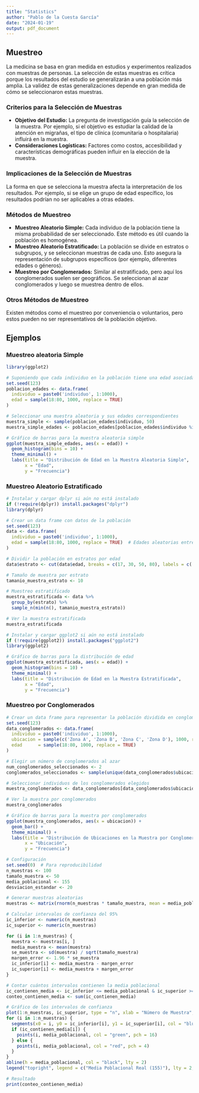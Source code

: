 ```yaml
---
title: "Statistics"
author: "Pablo de la Cuesta García"
date: "2024-01-19"
output: pdf_document
---
```


## Muestreo

La medicina se basa en gran medida en estudios y experimentos realizados con muestras de personas. La selección de estas muestras es crítica porque los resultados del estudio se generalizarán a una población más amplia. La validez de estas generalizaciones depende en gran medida de cómo se seleccionaron estas muestras.

### Criterios para la Selección de Muestras

-   **Objetivo del Estudio:** La pregunta de investigación guía la selección de la muestra. Por ejemplo, si el objetivo es estudiar la calidad de la atención en migrañas, el tipo de clínica (comunitaria o hospitalaria) influirá en la muestra.
-   **Consideraciones Logísticas:** Factores como costos, accesibilidad y características demográficas pueden influir en la elección de la muestra.

### Implicaciones de la Selección de Muestras

La forma en que se selecciona la muestra afecta la interpretación de los resultados. Por ejemplo, si se elige un grupo de edad específico, los resultados podrían no ser aplicables a otras edades.

### Métodos de Muestreo

-   **Muestreo Aleatorio Simple:** Cada individuo de la población tiene la misma probabilidad de ser seleccionado. Este método es útil cuando la población es homogénea.
-   **Muestreo Aleatorio Estratificado:** La población se divide en estratos o subgrupos, y se seleccionan muestras de cada uno. Esto asegura la representación de subgrupos específicos (por ejemplo, diferentes edades o géneros).
-   **Muestreo por Conglomerados:** Similar al estratificado, pero aquí los conglomerados suelen ser geográficos. Se seleccionan al azar conglomerados y luego se muestrea dentro de ellos.

### Otros Métodos de Muestreo

Existen métodos como el muestreo por conveniencia o voluntarios, pero estos pueden no ser representativos de la población objetivo.

## Ejemplos

### Muestreo aleatoria Simple

```r
library(ggplot2)

# Suponiendo que cada individuo en la población tiene una edad asociada
set.seed(123)
poblacion_edades <- data.frame(
  individuo = paste0('individuo', 1:1000),
  edad = sample(18:80, 1000, replace = TRUE)
)

# Seleccionar una muestra aleatoria y sus edades correspondientes
muestra_simple <- sample(poblacion_edades$individuo, 50)
muestra_simple_edades <- poblacion_edades[poblacion_edades$individuo %in% muestra_simple, ]

# Gráfico de barras para la muestra aleatoria simple
ggplot(muestra_simple_edades, aes(x = edad)) +
  geom_histogram(bins = 10) +
  theme_minimal() +
  labs(title = "Distribución de Edad en la Muestra Aleatoria Simple",
       x = "Edad",
       y = "Frecuencia")

```

### Muestreo Aleatorio Estratificado

```r
# Instalar y cargar dplyr si aún no está instalado
if (!require(dplyr)) install.packages("dplyr")
library(dplyr)

# Crear un data frame con datos de la población
set.seed(123)
data <- data.frame(
  individuo = paste0('individuo', 1:1000),
  edad = sample(18:80, 1000, replace = TRUE)  # Edades aleatorias entre 18 y 80
)

# Dividir la población en estratos por edad
data$estrato <- cut(data$edad, breaks = c(17, 30, 50, 80), labels = c('18-30', '31-50', '51-80'))

# Tamaño de muestra por estrato
tamanio_muestra_estrato <- 10

# Muestreo estratificado
muestra_estratificada <- data %>%
  group_by(estrato) %>%
  sample_n(min(n(), tamanio_muestra_estrato))

# Ver la muestra estratificada
muestra_estratificada

```

```r
# Instalar y cargar ggplot2 si aún no está instalado
if (!require(ggplot2)) install.packages("ggplot2")
library(ggplot2)

# Gráfico de barras para la distribución de edad
ggplot(muestra_estratificada, aes(x = edad)) +
  geom_histogram(bins = 10) +
  theme_minimal() +
  labs(title = "Distribución de Edad en la Muestra Estratificada",
       x = "Edad",
       y = "Frecuencia")

```

### Muestreo por Conglomerados

```r
# Crear un data frame para representar la población dividida en conglomerados
set.seed(123)
data_conglomerados <- data.frame(
  individuo = paste0('individuo', 1:1000),
  ubicacion = sample(c('Zona A', 'Zona B', 'Zona C', 'Zona D'), 1000, replace = TRUE),
  edad      = sample(18:80, 1000, replace = TRUE)
)

# Elegir un número de conglomerados al azar
num_conglomerados_seleccionados <- 2
conglomerados_seleccionados <- sample(unique(data_conglomerados$ubicacion), num_conglomerados_seleccionados)

# Seleccionar individuos de los conglomerados elegidos
muestra_conglomerados <- data_conglomerados[data_conglomerados$ubicacion %in% conglomerados_seleccionados, ]

# Ver la muestra por conglomerados
muestra_conglomerados
```

```r
# Gráfico de barras para la muestra por conglomerados
ggplot(muestra_conglomerados, aes(x = ubicacion)) +
  geom_bar() +
  theme_minimal() +
  labs(title = "Distribución de Ubicaciones en la Muestra por Conglomerados",
       x = "Ubicación",
       y = "Frecuencia")
```








```r
# Configuración
set.seed(0)  # Para reproducibilidad
n_muestras <- 100
tamaño_muestra <- 50
media_poblacional <- 155
desviacion_estandar <- 20

# Generar muestras aleatorias
muestras <- matrix(rnorm(n_muestras * tamaño_muestra, mean = media_poblacional, sd = desviacion_estandar), nrow = n_muestras)

# Calcular intervalos de confianza del 95%
ic_inferior <- numeric(n_muestras)
ic_superior <- numeric(n_muestras)

for (i in 1:n_muestras) {
  muestra <- muestras[i, ]
  media_muestra <- mean(muestra)
  se_muestra <- sd(muestra) / sqrt(tamaño_muestra)
  margen_error <- 1.96 * se_muestra
  ic_inferior[i] <- media_muestra - margen_error
  ic_superior[i] <- media_muestra + margen_error
}

# Contar cuántos intervalos contienen la media poblacional
ic_contienen_media <- ic_inferior <= media_poblacional & ic_superior >= media_poblacional
conteo_contienen_media <- sum(ic_contienen_media)

# Gráfico de los intervalos de confianza
plot(1:n_muestras, ic_superior, type = "n", xlab = "Número de Muestra", ylab = "Gasto en Comida ($)", main = "Intervalos de Confianza del 95% para el Gasto Promedio en Comida por Familia")
for (i in 1:n_muestras) {
  segments(x0 = i, y0 = ic_inferior[i], y1 = ic_superior[i], col = "blue")
  if (ic_contienen_media[i]) {
    points(i, media_poblacional, col = "green", pch = 16)
  } else {
    points(i, media_poblacional, col = "red", pch = 4)
  }
}
abline(h = media_poblacional, col = "black", lty = 2)
legend("topright", legend = c("Media Poblacional Real (155)"), lty = 2, col = "black")

# Resultado
print(conteo_contienen_media)

```